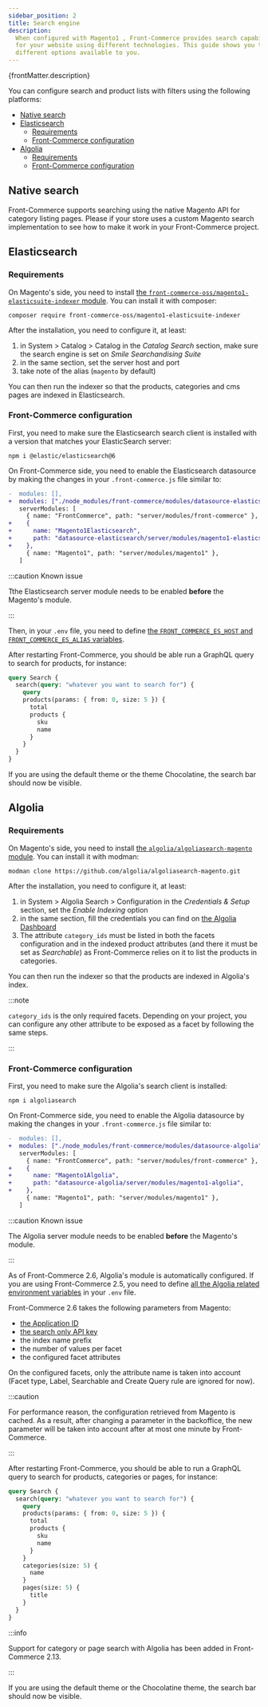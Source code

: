 ```yaml
---
sidebar_position: 2
title: Search engine
description:
  When configured with Magento1 , Front-Commerce provides search capabilities
  for your website using different technologies. This guide shows you the
  different options available to you.
---
```


<p>{frontMatter.description}</p>


You can configure search and product lists with filters using the following
platforms:

- [Native search](#native-search)
- [Elasticsearch](#elasticsearch)
  - [Requirements](#requirements)
  - [Front-Commerce configuration](#front-commerce-configuration)
- [Algolia](#algolia)
  - [Requirements](#requirements-1)
  - [Front-Commerce configuration](#front-commerce-configuration-1)

## Native search

Front-Commerce supports searching using the native Magento API for category
listing pages. Please <ContactLink /> if your store uses a custom Magento search
implementation to see how to make it work in your Front-Commerce project.

## Elasticsearch

### Requirements

On Magento's side, you need to install
[the `front-commerce-oss/magento1-elasticsuite-indexer` module](https://github.com/front-commerce/magento1-elasticsuite-indexer#magento-1-elasticsearch-indexer-).
You can install it with composer:

```shell
composer require front-commerce-oss/magento1-elasticsuite-indexer
```

After the installation, you need to configure it, at least:

1. in System > Catalog > Catalog in the _Catalog Search_ section, make sure the
   search engine is set on _Smile Searchandising Suite_
1. in the same section, set the server host and port
1. take note of the alias (`magento` by default)

You can then run the indexer so that the products, categories and cms pages are
indexed in Elasticsearch.

### Front-Commerce configuration

First, you need to make sure the Elasticsearch search client is installed with a
version that matches your ElasticSearch server:

```shell
npm i @elastic/elasticsearch@6
```

On Front-Commerce side, you need to enable the Elasticsearch datasource by
making the changes in your `.front-commerce.js` file similar to:

```diff title='.front-commerce.js'
-  modules: [],
+  modules: ["./node_modules/front-commerce/modules/datasource-elasticsearch"],
   serverModules: [
     { name: "FrontCommerce", path: "server/modules/front-commerce" },
+    {
+      name: "Magento1Elasticsearch",
+      path: "datasource-elasticsearch/server/modules/magento1-elasticsearch",
+    },
     { name: "Magento1", path: "server/modules/magento1" },
   ]
```

:::caution Known issue

Tthe Elasticsearch server module needs to be enabled **before** the Magento's
module.

:::

Then, in your `.env` file, you need to define
[the `FRONT_COMMERCE_ES_HOST` and `FRONT_COMMERCE_ES_ALIAS` variables](/docs/2.x/reference/environment-variables#elasticsearch).

After restarting Front-Commerce, you should be able run a GraphQL query to
search for products, for instance:

```graphql
query Search {
  search(query: "whatever you want to search for") {
    query
    products(params: { from: 0, size: 5 }) {
      total
      products {
        sku
        name
      }
    }
  }
}
```

If you are using the default theme or the theme Chocolatine, the search bar
should now be visible.

## Algolia

### Requirements

On Magento's side, you need to install
[the `algolia/algoliasearch-magento` module](https://github.com/algolia/algoliasearch-magento).
You can install it with modman:

```shell
modman clone https://github.com/algolia/algoliasearch-magento.git
```

After the installation, you need to configure it, at least:

1. in System > Algolia Search > Configuration in the _Credentials & Setup_
   section, set the _Enable Indexing_ option
1. in the same section, fill the credentials you can find on
   [the Algolia Dashboard](https://www.algolia.com/dashboard/api-keys)
1. The attribute `category_ids` must be listed in both the facets configuration
   and in the indexed product attributes (and there it must be set as
   _Searchable_) as Front-Commerce relies on it to list the products in
   categories.

You can then run the indexer so that the products are indexed in Algolia's
index.

:::note

`category_ids` is the only required facets. Depending on your project, you can
configure any other attribute to be exposed as a facet by following the same
steps.

:::

### Front-Commerce configuration

First, you need to make sure the Algolia's search client is installed:

```shell
npm i algoliasearch
```

On Front-Commerce side, you need to enable the Algolia datasource by making the
changes in your `.front-commerce.js` file similar to:

```diff title=".front-commerce.js"
-  modules: [],
+  modules: ["./node_modules/front-commerce/modules/datasource-algolia"],
   serverModules: [
     { name: "FrontCommerce", path: "server/modules/front-commerce" },
+    {
+      name: "Magento1Algolia",
+      path: "datasource-algolia/server/modules/magento1-algolia",
+    },
     { name: "Magento1", path: "server/modules/magento1" },
   ]
```

:::caution Known issue

The Algolia server module needs to be enabled **before** the Magento's module.

:::

As of Front-Commerce 2.6, Algolia's module is automatically configured. If you
are using Front-Commerce 2.5, you need to define
[all the Algolia related environment variables](/docs/2.x/reference/environment-variables#algolia)
in your `.env` file.

Front-Commerce 2.6 takes the following parameters from Magento:

- [the Application ID](https://www.algolia.com/doc/guides/sending-and-managing-data/send-and-update-your-data/how-to/importing-with-the-api/#application-id)
- [the search only API key](https://www.algolia.com/doc/guides/security/api-keys/#search-only-api-key)
- the index name prefix
- the number of values per facet
- the configured facet attributes

On the configured facets, only the attribute name is taken into account (Facet
type, Label, Searchable and Create Query rule are ignored for now).

:::caution

For performance reason, the configuration retrieved from Magento is cached. As a
result, after changing a parameter in the backoffice, the new parameter will be
taken into account after at most one minute by Front-Commerce.

:::

After restarting Front-Commerce, you should be able to run a GraphQL query to
search for products, categories or pages, for instance:

```graphql
query Search {
  search(query: "whatever you want to search for") {
    query
    products(params: { from: 0, size: 5 }) {
      total
      products {
        sku
        name
      }
    }
    categories(size: 5) {
      name
    }
    pages(size: 5) {
      title
    }
  }
}
```

:::info

Support for category or page search with Algolia has been added in
Front-Commerce 2.13.

:::

If you are using the default theme or the Chocolatine theme, the search bar
should now be visible.
